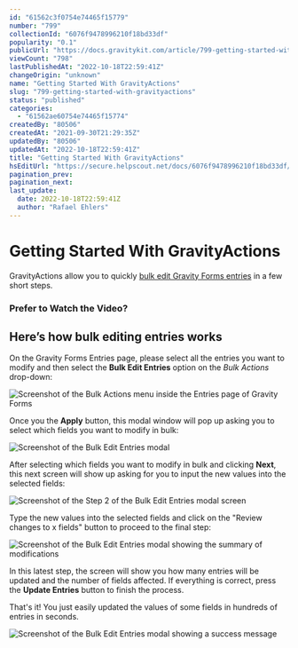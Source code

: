 ```yaml
---
id: "61562c3f0754e74465f15779"
number: "799"
collectionId: "6076f9478996210f18bd33df"
popularity: "0.1"
publicUrl: "https://docs.gravitykit.com/article/799-getting-started-with-gravityactions"
viewCount: "798"
lastPublishedAt: "2022-10-18T22:59:41Z"
changeOrigin: "unknown"
name: "Getting Started With GravityActions"
slug: "799-getting-started-with-gravityactions"
status: "published"
categories: 
  - "61562ae60754e74465f15774"
createdBy: "80506"
createdAt: "2021-09-30T21:29:35Z"
updatedBy: "80506"
updatedAt: "2022-10-18T22:59:41Z"
title: "Getting Started With GravityActions"
hsEditUrl: "https://secure.helpscout.net/docs/6076f9478996210f18bd33df/article/61562c3f0754e74465f15779"
pagination_prev: 
pagination_next: 
last_update:
  date: 2022-10-18T22:59:41Z
  author: "Rafael Ehlers"
---
```


# Getting Started With GravityActions

GravityActions allow you to quickly [bulk edit Gravity Forms entries](https://www.gravitykit.com/extensions/gravityactions/) in a few short steps.

### Prefer to Watch the Video?


<YouTube videoId="BzPpw-vyZ5U" />

## Here’s how bulk editing entries works

On the Gravity Forms Entries page, please select all the entries you want to modify and then select the **Bulk Edit Entries** option on the *Bulk Actions* drop-down:

![Screenshot of the Bulk Actions menu inside the Entries page of Gravity Forms](https://s3.amazonaws.com/helpscout.net/docs/assets/54c58489e4b051242988532c/images/61562d0b0754e74465f1577d/file-gbn3kISoUT.png)

Once you the **Apply** button, this modal window will pop up asking you to select which fields you want to modify in bulk:

![Screenshot of the Bulk Edit Entries modal](https://s3.amazonaws.com/helpscout.net/docs/assets/54c58489e4b051242988532c/images/61562e3c12c07c18afdd95b6/file-iMLG2NfyB7.png)

After selecting which fields you want to modify in bulk and clicking **Next**, this next screen will show up asking for you to input the new values into the selected fields:

![Screenshot of the Step 2 of the Bulk Edit Entries modal screen](https://s3.amazonaws.com/helpscout.net/docs/assets/54c58489e4b051242988532c/images/61562f840754e74465f15783/file-cY2GxMuCl0.png)

Type the new values into the selected fields and click on the "Review changes to x fields" button to proceed to the final step:

![Screenshot of the Bulk Edit Entries modal showing the summary of modifications](https://s3.amazonaws.com/helpscout.net/docs/assets/54c58489e4b051242988532c/images/6156309a0754e74465f15787/file-JImIzW4zuj.png)

In this latest step, the screen will show you how many entries will be updated and the number of fields affected. If everything is correct, press the **Update Entries** button to finish the process.

That's it! You just easily updated the values of some fields in hundreds of entries in seconds.

![Screenshot of the Bulk Edit Entries modal showing a success message](https://s3.amazonaws.com/helpscout.net/docs/assets/54c58489e4b051242988532c/images/6156323512c07c18afdd95c8/file-jLy5eY9RQL.png)
